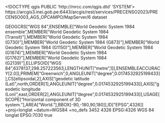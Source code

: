 <!DOCTYPE qgis PUBLIC 'http://mrcc.com/qgis.dtd' 'SYSTEM'>
<qgis version="3.28.6-Firenze">
  <identifier>https://arcgis3.inei.gob.pe:6443/arcgis/rest/services/PRECENSO2023/PRECENSO003_AGS_OPCAMPO/MapServer/6</identifier>
  <parentidentifier></parentidentifier>
  <language></language>
  <type>dataset</type>
  <title>LIMITE DEPARTAMENTAL</title>
  <abstract></abstract>
  <links>
    <link name="Fuente" size="" mimeType="" url="https://arcgis3.inei.gob.pe:6443/arcgis/rest/services/PRECENSO2023/PRECENSO003_AGS_OPCAMPO/MapServer/6" format="" description="" type="WWW:LINK"/>
  </links>
  <fees></fees>
  <encoding></encoding>
  <crs>
    <spatialrefsys nativeFormat="Wkt">
      <wkt>GEOGCRS["WGS 84",ENSEMBLE["World Geodetic System 1984 ensemble",MEMBER["World Geodetic System 1984 (Transit)"],MEMBER["World Geodetic System 1984 (G730)"],MEMBER["World Geodetic System 1984 (G873)"],MEMBER["World Geodetic System 1984 (G1150)"],MEMBER["World Geodetic System 1984 (G1674)"],MEMBER["World Geodetic System 1984 (G1762)"],MEMBER["World Geodetic System 1984 (G2139)"],ELLIPSOID["WGS 84",6378137,298.257223563,LENGTHUNIT["metre",1]],ENSEMBLEACCURACY[2.0]],PRIMEM["Greenwich",0,ANGLEUNIT["degree",0.0174532925199433]],CS[ellipsoidal,2],AXIS["geodetic latitude (Lat)",north,ORDER[1],ANGLEUNIT["degree",0.0174532925199433]],AXIS["geodetic longitude (Lon)",east,ORDER[2],ANGLEUNIT["degree",0.0174532925199433]],USAGE[SCOPE["Horizontal component of 3D system."],AREA["World."],BBOX[-90,-180,90,180]],ID["EPSG",4326]]</wkt>
      <proj4>+proj=longlat +datum=WGS84 +no_defs</proj4>
      <srsid>3452</srsid>
      <srid>4326</srid>
      <authid>EPSG:4326</authid>
      <description>WGS 84</description>
      <projectionacronym>longlat</projectionacronym>
      <ellipsoidacronym>EPSG:7030</ellipsoidacronym>
      <geographicflag>true</geographicflag>
    </spatialrefsys>
  </crs>
  <extent>
    <spatial minz="0" miny="-18.35092773599996008" maxz="0" maxy="-0.03860596899994562" minx="-81.32823048999995308" crs="EPSG:4326" maxx="-68.65227910299995528" dimensions="2"/>
  </extent>
</qgis>
